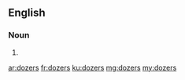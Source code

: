 ==English==

===Noun===
{{head|en|noun plural form}}

# {{plural of|dozer|lang=en}}

[[ar:dozers]]
[[fr:dozers]]
[[ku:dozers]]
[[mg:dozers]]
[[my:dozers]]
